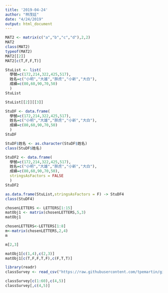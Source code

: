```yaml
---
title: '2019-04-24'
author: "林茂廷"
date: "4/24/2019"
output: html_document
---
```


```r
MAT2 <- matrix(c("a","b","c","d"),2,2)
MAT2
class(MAT2)
typeof(MAT2)
MAT2[[2]]
MAT2[c(T,F,F,T)]
```
```r
StuList <- list(
  學號=c(172,214,322,425,517),
  姓名=c("小明","大雄","胖虎","小新","大白"),
  成績=c(80,60,90,70,50)
  )
StuList 
```
```r
StuList[[2]][[3]]
```
```r
StuDF <- data.frame(
  學號=c(172,214,322,425,517),
  姓名=c("小明","大雄","胖虎","小新","大白"),
  成績=c(80,60,90,70,50)
  )
StuDF 
```
```r
StuDF$姓名 <- as.character(StuDF$姓名)
class(StuDF$姓名)
```
```r
StuDF2 <- data.frame(
  學號=c(172,214,322,425,517),
  姓名=c("小明","大雄","胖虎","小新","大白"),
  成績=c(80,60,90,70,50),
  stringsAsFactors = FALSE
  )
StuDF2 
```
```r
as.data.frame(StuList,stringsAsFactors = F) -> StuDF4
class(StuDF4)
```
```r
chosenLETTERS <- LETTERS[1:15]
matObj1 <- matrix(chosenLETTERS,5,3)
matObj1
```

```r
chosenLETTERS<-LETTERS[1:8]
m<-matrix(chosenLETTERS,2,4)
m
```
```r
m[2,3]
```
```r
matObj1[c(1,4),c(2,3)]
matObj1[c(T,F,F,T,F),c(F,T,T)]
```
```r
library(readr)
classSurvey <- read_csv("https://raw.githubusercontent.com/tpemartin/github-data/master/classSurvey.csv")
```
```r
classSurvey[c(1:60),c(4,5)]
classSurvey[,c(4,5)]
```


